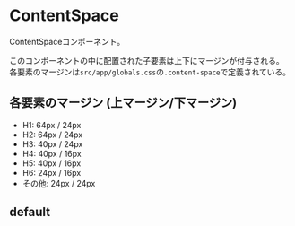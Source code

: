 

<Meta title="components/layout/ContentSpace/Index" component={ContentSpace} />

# ContentSpace

ContentSpaceコンポーネント。

このコンポーネントの中に配置された子要素は上下にマージンが付与される。  
各要素のマージンは`src/app/globals.css`の`.content-space`で定義されている。

## 各要素のマージン (上マージン/下マージン)

- H1: 64px / 24px
- H2: 64px / 24px
- H3: 40px / 24px
- H4: 40px / 16px
- H5: 40px / 16px
- H6: 24px / 16px
- その他: 24px / 24px

## default

<Canvas>
  <Story of={Stories.Default} />
</Canvas>
